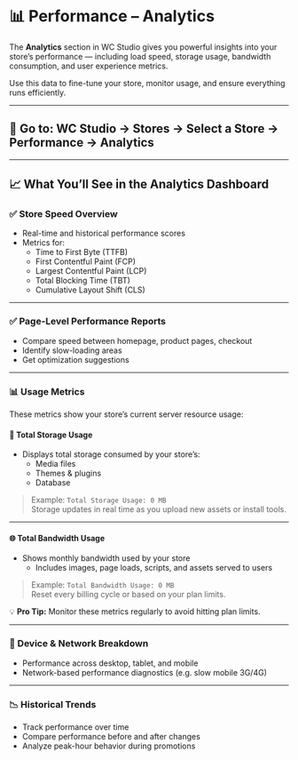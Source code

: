 # 📊 Performance – Analytics

The **Analytics** section in WC Studio gives you powerful insights into your store’s performance — including load speed, storage usage, bandwidth consumption, and user experience metrics.

Use this data to fine-tune your store, monitor usage, and ensure everything runs efficiently.

---

## 📍 Go to: WC Studio → Stores → Select a Store → Performance → Analytics

---

## 📈 What You’ll See in the Analytics Dashboard

### ✅ Store Speed Overview
- Real-time and historical performance scores
- Metrics for:
  - Time to First Byte (TTFB)
  - First Contentful Paint (FCP)
  - Largest Contentful Paint (LCP)
  - Total Blocking Time (TBT)
  - Cumulative Layout Shift (CLS)

---

### ✅ Page-Level Performance Reports
- Compare speed between homepage, product pages, checkout
- Identify slow-loading areas
- Get optimization suggestions

---

### 📊 Usage Metrics

These metrics show your store’s current server resource usage:

#### 💾 Total Storage Usage
- Displays total storage consumed by your store’s:
  - Media files
  - Themes & plugins
  - Database

> Example: `Total Storage Usage: 0 MB`  
Storage updates in real time as you upload new assets or install tools.

---

#### 🌐 Total Bandwidth Usage
- Shows monthly bandwidth used by your store
  - Includes images, page loads, scripts, and assets served to users

> Example: `Total Bandwidth Usage: 0 MB`  
Reset every billing cycle or based on your plan limits.

💡 **Pro Tip:** Monitor these metrics regularly to avoid hitting plan limits.

---

### 📱 Device & Network Breakdown
- Performance across desktop, tablet, and mobile
- Network-based performance diagnostics (e.g. slow mobile 3G/4G)

---

### 📉 Historical Trends
- Track performance over time
- Compare performance before and after changes
- Analyze peak-hour behavior during promotions